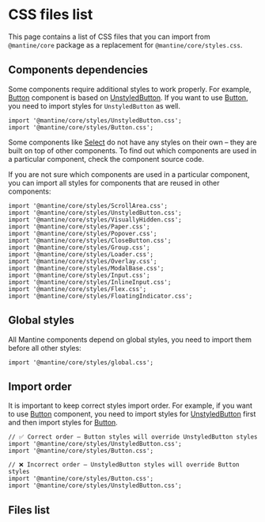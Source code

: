 

# CSS files list

This page contains a list of CSS files that you can import from `@mantine/core` package
as a replacement for `@mantine/core/styles.css`.

## Components dependencies

Some components require additional styles to work properly. For example, [Button](/core/button/)
component is based on [UnstyledButton](/core/unstyled-button/). If you want to use [Button](/core/button/),
you need to import styles for `UnstyledButton` as well.

```tsx
import '@mantine/core/styles/UnstyledButton.css';
import '@mantine/core/styles/Button.css';
```

Some components like [Select](/core/select/) do not have any styles on their own – they are built
on top of other components. To find out which components are used in a particular component, check
the component source code.

If you are not sure which components are used in a particular component, you can import
all styles for components that are reused in other components:

```tsx
import '@mantine/core/styles/ScrollArea.css';
import '@mantine/core/styles/UnstyledButton.css';
import '@mantine/core/styles/VisuallyHidden.css';
import '@mantine/core/styles/Paper.css';
import '@mantine/core/styles/Popover.css';
import '@mantine/core/styles/CloseButton.css';
import '@mantine/core/styles/Group.css';
import '@mantine/core/styles/Loader.css';
import '@mantine/core/styles/Overlay.css';
import '@mantine/core/styles/ModalBase.css';
import '@mantine/core/styles/Input.css';
import '@mantine/core/styles/InlineInput.css';
import '@mantine/core/styles/Flex.css';
import '@mantine/core/styles/FloatingIndicator.css';
```

## Global styles

All Mantine components depend on global styles, you need to import them before
all other styles:

```tsx
import '@mantine/core/styles/global.css';
```

## Import order

It is important to keep correct styles import order. For example, if you want to use
[Button](/core/button/) component, you need to import styles for
[UnstyledButton](/core/unstyled-button/) first and then import styles for [Button](/core/button/).

```tsx
// ✅ Correct order – Button styles will override UnstyledButton styles
import '@mantine/core/styles/UnstyledButton.css';
import '@mantine/core/styles/Button.css';
```

```tsx
// ❌ Incorrect order – UnstyledButton styles will override Button styles
import '@mantine/core/styles/Button.css';
import '@mantine/core/styles/UnstyledButton.css';
```

## Files list

<CssFilesList />
